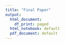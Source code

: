 ```yaml
---
title: "Final Paper"
output:
  html_document:
    df_print: paged
  html_notebook: default
  pdf_document: default
---
```


\documentclass[12pt, letterpaper]{article}
\usepackage[utf8]{inputenc}
\usepackage{graphicx}
\usepackage{amsmath}

\title{Creating a Test Statistic to Find if the Number of Misses in a Song from Guitar Hero is Random}
\author{Shannon Coyle, Samantha Colucci, and Brianna Cirillo}
\date{December 2020}

\begin{document}
\maketitle

\section{INTRODUCTION}
The game, Guitar Hero, collects information regarding the number of “hits” recorded by the player.  This poses the question about the randomness of the misses in a song and if they are correlated to the difficulty of the part of the song.

The study investigates the randomness of different songs using varying methods.  These methods looked at the number of miss streaks over the total number of misses, distances between each miss, and using the runs test.  The resampling of the data sets was performed through parametric bootstrapping, permutation tests, and regular bootstrapping. Using resampling and our methods together allowed us to assess the randomness of a given song based on the results. 

This report explains the methodology used in order to test the randomness of a song. The methods and resampling used throughout the project gave results for the empirical type 1 error and the power of the test. These methods were applied to different songs, therefore, returning different results. This report will also look at the limitations and future ideas for the project, and how some of our methods worked well while others did not.

\section{METHODS USED}

\subsection{Method 1}
The first method looks at the proportion of the number of miss streaks over the number of total misses.  A streak was definied as one or more misses in a row since it was easier with the code and some samples did not have that many streaks to look at.  From this method, we discovered that the proportion does not tell us anything about the location of the misses.  This proved to be difficult to determine randomness of misses without knowing the exact location of them.  


\subsection{Method 2}
The second method calculates the distances between misses in a song.  The idea behind this method was that if we can see where the misses are occurring, we can see if they are random.  We can then see where the distances are occuring randomly and conclude that the misses must also be occurring randomly. 

There was an attempt to use a median distance as a basis rather than the mean because the distances were varied, so the average would not tell us that much.  This led to a problem because a lot of the songs had long miss streaks, which lead to a distance of 0, so the median would also become zero.  With this small issue, it led to the idea of use the runs test on this method and, therefore, the distances.  


\subsection{Runs Test}
Knowing that the runs test is a preconceived test for randomness, the idea behind using this was to use it on the distances of misses within a song, rather than just using it on the song. As mentioned previously if a conclusion can be reached that the distances are random, this would imply randomness of the misses in the song. 

A run is defined as a series of increasing or decreasing values, while the number of values in each series is the length of each run. The number of runs in a data set is crucial because this is the number that is used to derive the test statistic. The other values involved in deriving the test statistics is the exected number of runs, the median value of the data sample, and the number of values below and above the median. 
\section{Resampling Methods}


\subsection{Parametric Bootstrap}
\subsection{Permutation Test}
\subsection{Regular Bootstrap}

\section{Empirical Type I Error Rate}

\section{Power of the Test}

\section{Final Simulations}

\end{document}

